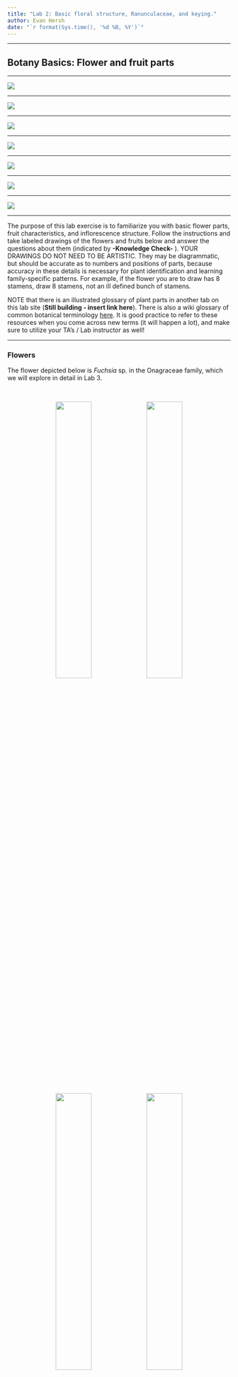 ```yaml
---
title: "Lab 2: Basic floral structure, Ranunculaceae, and keying."
author: Evan Hersh
date: "`r format(Sys.time(), '%d %B, %Y')`"
---
```


---

## Botany Basics: Flower and fruit parts

---

![](media/diagram_basic1.png)

---

![](media/diagram_basic2.png)

---

![](media/diagram_basic3.png)

---

![](media/diagram_basic4.png)

--- 

![](media/diagram_basic5.png)

---

![](media/diagram_basic6.png)

---

![](media/diagram_basic7.png)

---

The purpose of this lab exercise is to familiarize you with basic flower parts, fruit characteristics, and inflorescence structure. Follow the instructions and take labeled drawings of the flowers and fruits below and answer the questions about them (indicated by **-Knowledge Check-** ).  YOUR DRAWINGS DO NOT NEED TO BE ARTISTIC.  They may be diagrammatic, but should be accurate as to numbers and positions of parts, because accuracy in these details is necessary for plant identification and learning family-specific patterns.  For example, if the flower you are to draw has 8 stamens, draw 8 stamens, not an ill defined bunch of stamens.

NOTE that there is an illustrated glossary of plant parts in another tab on this lab site (**Still building - insert link here**).  There is also a wiki glossary of common botanical terminology [here](https://en.wikipedia.org/wiki/Glossary_of_botanical_terms). It is good practice to refer to these resources when you come across new terms (it will happen a lot), and make sure to utilize your TA's / Lab instructor as well!

---

### Flowers

The flower depicted below is *Fuchsia* sp. in the Onagraceae family, which we will explore in detail in Lab 3. 

&nbsp;

<p align="center">
![](./media/basic_1.jpeg){width=40%} ![](./media/basic_2.jpeg){width=40%}
![](./media/basic_2.5.jpeg){width=40%} ![](./media/basic_3.jpeg){width=40%}
</p>

&nbsp;

This picture displays a longitudinal section of the flower (cut in half length-wise), which allows us to see what's going on inside the flower. It is difficult to see how many stamens there are from the photos, but the numbers of parts in each whorl are often the same or in multiples within each family. Given the number of sepals you see, how many petals and stamens do you think there are? (hint: there are twice the number of stamens as sepals/petals)

<p align="center">
![](./media/basic_4.jpeg)
</p>

&nbsp;

---

The pictures below display *Antirrhinum* sp. (snapdragons). We will go into the Scrophularioid families in greater detail in Lab 6. In this case the petals are fused, which makes it a little bit trickier to tell how many petals there are...you can count the number of petal lobes.

<p align="center">
![](./media/basic_12.jpeg){width=40%} ![](./media/basic_11.jpeg){width=40%}
![](./media/basic_13.jpeg){width=40%} ![](./media/basic_14.jpeg){width=40%}
</p>

In these photos, the petals are removed to unveil the reproductive parts inside the flower tube. You can see that there are only four stamens, so not all plants follow the rule of multiples between whorls...

<p align="center">
![](./media/basic_15.jpeg){width=40%} ![](./media/basic_16.jpeg){width=40%}
</p>

---

**-Knowledge check-**  

Using the above photos, make drawings of the *Fuchsia* and *Antirrhinum* flowers and indicate the following:  
- What type of symmetry does this flower have?  
- How many sepals?  
- How many petals? (hint: same as the number of sepals)   
- How many stamens?  
- Is the ovary superior or inferior?  
- Is a hypanthium present?  
- What type of inflorescence does *Antirrhinum* have?  
- Label your drawing with the following terms if present: sepal, petal, stamen, anther, filament, pistil, ovary, style, stigma, hypanthium.  

---

### Fruits

Most people do not realize that in many cases that fruit are just as important for identification as flowers (in some cases fruit are even more important!). As a refresher: after a flower has been pollinated and the ovules (located within the ovary) have been fertilized, the ovary begins to transform into a fruit (and typically the sepals, petals, and stamens wither away) and the ovules develop into seeds. This means that (botanically speaking) **every fruit was once the ovary of a flower**. So in this course, forget about your grocery store definition of "fruits and vegetables"...in our world, tomatoes, cucumbers, pea pods, and peppers are all considered fruits!

In the case of a pea, the pod is the fruit and the peas inside are the seeds. A pea pod is a legume, a fruit formed from a single carpel (a simple pistil). It dehisces (splits open when ripe) along two sutures (lines that split open). Below you can see that the seeds are attached to the margins of the ovary wall - this is called marginal placentation (a type of parietal placentation). 

<p align="center">
![](./media/basic_9.jpeg){width=40%} ![](./media/basic_10.jpeg){width=40%}
</p>

&nbsp;

A tomato fruit develops from a compound pistil. Here is a cross-section through a tomato:

<p align="center">
![](./media/basic_7.jpeg){width=40%} ![](./media/basic_8.jpeg){width=40%}
</p>

The cucumber is another fruit derived from a compound pistil. 

**INSERT CUCUMBER PICTURES**

---

**-KNOWLEDGE CHECK-**  
Draw the above pictured fruits and indicate the following:  
- What is the type of fruit?  (hint: use the list of fruit types found here **point to fruit list**)  
- How many carpels does it have?  
- How many locules does it have?    
- What type of placentation does it have?  
- Label your drawings with the following terms: ovary wall, seeds, placenta, locule(s).  

&nbsp;

---

## Ranunculaceae (Buttercup family)  

---

**1. Usually herbs.**  
**2. Leaves simple to compound, usually alternate, without stipules, often palmately veined.**  
**3. Flower perfect (or imperfect), mostly actinomorphic, the parts spirally arranged.  Sepals 3 20, often 5, free.  Petals 0, 2, 4, 5  10, free.  Stamens usually numerous.  Pistils simple, ovary superior, carpels usually several to numerous, placentation parietal (marginal).**  
**4. Fruit an achene, follicle, (or berry).**  
**5. About 50 genera and 1900 species, mainly in North Temperate regions.**  

---

![](media/diagram_Ranunculaceae1.png)

---

![](media/diagram_Ranunculaceae2.png)

---

![](media/diagram_Ranunculaceae3.png)

---

Ranunculaceae is the 8th largest family in B.C. with 97 species and varieties.  The family contains many poisonous plants; some such as *Delphinium* can cause serious livestock poisoning.  Cultivated ornamentals include *Aconitum* (monkshood), *Anemone* (windflower), *Aquilegia* (columbine), *Clematis*, and *Delphinium* (larkspur).

---

Below are photos of Japanese anemone (*Eriocapitella* sp., previously placed in *Anemone*). In this case the sepals are petaloid (they are coloured and appear like petals), and the petals are missing. In plants where it looks like either sepals or petals are missing, typically the petals are absent and the sepals remain. The third picture shows a close-up of the pistils, with the sepals and stamens removed.

<p align="center">
![](./media/Ranunculaceae_1.jpeg){width=40%} ![](./media/Ranunculaceae_2.jpeg){width=40%} ![](./media/Ranunculaceae_3.jpeg){width=40%}
</p>

---

Similar examples are *Thalictrum* spp., which are small flowers that also have missing petals. The first two photos show flowers at very different stages of development. Can you guess what type of fruits *Thalictrum* has?

<p align="center">
![](./media/Ranunculaceae_4.jpeg){width=40%} ![](./media/Ranunculaceae_5.jpeg){width=40%} ![](./media/Ranunculaceae_6.jpeg){width=40%}
![](./media/Ranunculaceae_7.jpeg){width=40%}
</p>

---

Ranunculaceae also has species with quite intricate and modified floral structures, like in *Aconitum* sp. (left) and *Delphinium* sp. (right). The showy purple bits are the sepals, and the petals are highly modified and somewhat hidden in the center of the flower. 

<p align="center">
![](./media/Ranunculaceae_8.jpeg){width=40%} ![](./media/Ranunculaceae_9.jpeg){width=40%} 
</p>

&nbsp;

Let's take a closer look at *Aconitum*. Here you can take a peak inside the flower from the front (left) and from the side with some sepals removed (right). The upper-most sepal resembles a hood (also known as a galea - we'll revisit this in a later lab). You can also see some strange looking structures inside...

<p align="center">
![](./media/Ranunculaceae_10.jpeg){width=40%} ![](./media/Ranunculaceae_11.jpeg){width=40%} 
</p>

&nbsp;

These weird looking things are actually the petals! Each petal has a long, narrow "claw", with a flattened "blade" and a rounded "spur" sitting at the top of the claw. Can you identify each part of the petal? What function do you think the spur serves?

<p align="center">
![](./media/Ranunculaceae_12.jpeg){width=40%} ![](./media/Ranunculaceae_13.jpeg){width=40%} 
![](./media/Ranunculaceae_14.jpeg){width=40%}
</p>

&nbsp;

Here are some developing *Aconitum* fruit. Can you tell the fruit type?

<p align="center">
![](./media/Ranunculaceae_15.jpeg){width=40%} ![](./media/Ranunculaceae_16.jpeg){width=40%} 
</p>

---

**-KNOWLEDGE CHECK-** 

Using the above photos, draw *Thalictrum* and *Aconitum* and indicate the following:

- What type of symmetry does the flower have?  
- How many sepals?  
- How many petals?  
- What is the fruit type? 
- Label with the following terms if present: sepals, petals, stamens, pistils, fruit, seeds, claw, blade, spur. 

&nbsp;

---

## Keying

---

The use of dichotomous keys to identify species is an absolutely crucial aspect of taxonomy. In many cases, the only way to confirm a species' ID is to wade through the key with a specimen in hand that has reproductive structures present (preferably flowers AND fruits) and some form of magnification (preferably a dissecting microscope). Typical plant taxonomy courses have students spending the majority of their time keying, but it is rather difficult to do in a virtual lab environment. Nonetheless, we have prepared a virtual keying exercise to give you some experience and exposure to this vital part of taxonomy.

Your instructor will give you an overview of how keying works using the online Flora of North America (FNA), but the same basic concepts apply to any dichotomous key you might use. Basically, keys work through "couplets" (e.g., 1A vs 1B), where you choose the option of the two that more closely fits your specimen. Once you choose a path, it will direct you to the next couplet (e.g. 2A vs 2B, though in some cases it will direct to skip over several couplets) where you will choose the best option, and so on and so forth. Eventually, you will reach the end of a path and have narrowed down a species. At this point, you can read the species description (and cross-reference other keys and lots of pictures) to make sure your ID is correct.

Keying is a lot easier if you already know what family your plant is in - that's why we place such a great emphasis in this course on identifying families by sight! If you are confident on the family, you can skip right to that part of the key and start right away on narrowing down the genus. Once you follow the path of the key and land on a genus, click on that genus and you will start from 1A vs 1B again until you reach the species. 

You will use the below pictures to attempt to identify the plant to species! Start by going to the [Flora of North America website](http://www.efloras.org/flora_page.aspx?flora_id=1), and type 'Ranunculaceae' into the search field at the top of the page. Clicking on 'Ranunculaceae' will take you to the beginning of the family key. Note that instead of 1A vs 1B, FNA refers to the couplet options as the number and a '+' (e.g., 1 vs +, 2 vs + and so on). Start at couplet 1, and once you've decided which option fits the plant below best, click on the corresponding number in parentheses on the right - so if '1' fits best click on '(2)', and if '+' fits best click on '(4)'. Once you click on an option, your browser will automatically move to the next couplet. Remember to continue all the way until you reach a species - once you land on a genus, click on it to go to the genus key and begin at couple 1 again. Be sure to use [the botanical glossary wiki](https://en.wikipedia.org/wiki/Glossary_of_botanical_terms) to look up all those unfamiliar terms!

&nbsp;

![](media/keying_1.png)

&nbsp;

![](media/keying_2.png)

&nbsp;

![](media/keying_3.png)


